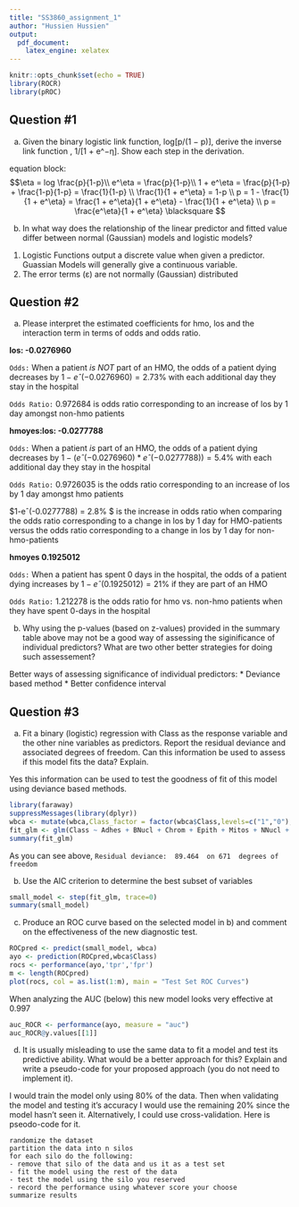 ```yaml
---
title: "SS3860_assignment_1"
author: "Hussien Hussien"
output:
  pdf_document:
    latex_engine: xelatex
---
```


```r
knitr::opts_chunk$set(echo = TRUE)
library(ROCR)
library(pROC)

```

## Question #1 


a) Given the binary logistic link function, log[p/(1 − p)], derive the inverse link function , 1/[1 + e^−η].
Show each step in the derivation.

equation block:
$$\eta = log \frac{p}{1-p}\\ 
e^\eta = \frac{p}{1-p}\\  
1 + e^\eta = \frac{p}{1-p} + \frac{1-p}{1-p} = \frac{1}{1-p} \\
\frac{1}{1 + e^\eta} = 1-p \\
p = 1 - \frac{1}{1 + e^\eta} = \frac{1 + e^\eta}{1 + e^\eta} - \frac{1}{1 + e^\eta} \\
p = \frac{e^\eta}{1 + e^\eta} \blacksquare $$

b) In what way does the relationship of the linear predictor and fitted value differ between normal (Gaussian) models and logistic models?

1. Logistic Functions output a discrete value when given a predictor. Guassian Models will generally give a continuous variable.
2. The error terms (ε) are not normally (Gaussian) distributed

## Question #2

a) Please interpret the estimated coefficients for hmo, los and the interaction term in terms of odds and odds ratio.

**los: -0.0276960**

`Odds:` When a patient *is NOT* part of an HMO, the odds of a patient dying decreases by $1-eˆ(-0.0276960) =  2.73\%$ with each additional day they stay in the hospital

`Odds Ratio:` 0.972684 is odds ratio corresponding to an increase of los by 1
day amongst non-hmo patients

**hmoyes:los: -0.0277788**

`Odds:` When a patient *is* part of an HMO, the odds of a patient dying decreases by $1 - ( eˆ(-0.0276960) * eˆ(-0.0277788)) =  5.4\%$ with each additional day they stay in the hospital

`Odds Ratio:` 0.9726035 is the odds ratio corresponding to an increase of los by 1
day amongst hmo patients

$1-eˆ(-0.0277788) = 2.8% $ is the increase in odds ratio when comparing the odds ratio corresponding to a change in los by 1 day for HMO-patients versus the odds ratio corresponding to a change in los by 1 day for non-hmo-patients

**hmoyes 0.1925012**

`Odds:` When a patient has spent 0 days in the hospital, the odds of a patient dying increases by $1 - eˆ(0.1925012) = 21\%$ if they are part of an HMO

`Odds Ratio:` 1.212278 is the odds ratio for hmo vs. non-hmo patients when they have spent 0-days in the hospital



b) Why using the p-values (based on z-values) provided in the summary table above may not be a good way of assessing the siginificance of individual predictors? What are two other better strategies for doing such assessement?

Better ways of assessing significance of individual predictors:
* Deviance based method
* Better confidence interval

## Question #3
a) Fit a binary (logistic) regression with Class as the response variable and the other nine variables as predictors. Report the residual deviance and associated degrees of freedom. Can this information be used to assess if this model fits the data? Explain.

Yes this information can be used to test the goodness of fit of this model using deviance based methods.

```r
library(faraway)
suppressMessages(library(dplyr))
wbca <- mutate(wbca,Class_factor = factor(wbca$Class,levels=c("1","0"),labels=c("benign","malignant")))
fit_glm <- glm(Class ~ Adhes + BNucl + Chrom + Epith + Mitos + NNucl + Thick + UShap + USize, family=binomial, data=wbca)
summary(fit_glm)
```

As you can see above, `Residual deviance:  89.464  on 671  degrees of freedom`


b) Use the AIC criterion to determine the best subset of variables
```r
small_model <- step(fit_glm, trace=0)
summary(small_model)
```


c)  Produce an ROC curve based on the selected model in b) and comment on the effectiveness of the new diagnostic test.
```r
ROCpred <- predict(small_model, wbca)
ayo <- prediction(ROCpred,wbca$Class)
rocs <- performance(ayo,'tpr','fpr')
m <- length(ROCpred)
plot(rocs, col = as.list(1:m), main = "Test Set ROC Curves")
```

When analyzing the AUC (below) this new model looks very effective at 0.997
```r
auc_ROCR <- performance(ayo, measure = "auc")
auc_ROCR@y.values[[1]]
```


d) It is usually misleading to use the same data to fit a model and test its predictive ability. What would be a better approach for this? Explain and write a pseudo-code for your proposed approach (you do not need to implement it).

I would train the model only using 80% of the data. Then when validating the model and testing it's accuracy I would use the remaining 20% since the model hasn't seen it. Alternatively, I could use cross-validation. Here is pseodo-code for it.
```
randomize the dataset
partition the data into n silos
for each silo do the following:
- remove that silo of the data and us it as a test set
- fit the model using the rest of the data
- test the model using the silo you reserved
- record the performance using whatever score your choose
summarize results
```


